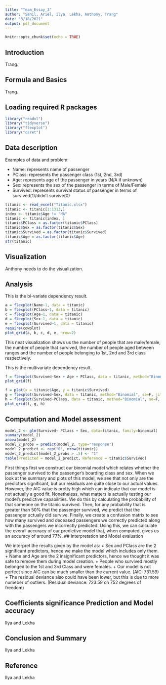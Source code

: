 ```yaml
---
title: "Team_Essay_3"
author: "Sahil, Ariel, Ilya, Lekha, Anthony, Trang"
date: "3/18/2021"
output: pdf_document
---
```


```r
knitr::opts_chunk$set(echo = TRUE)
```

## Introduction

Trang.

## Formula and Basics

Trang.

## Loading required R packages

```r
library("readxl")
library("tidyverse")
library("flexplot")
library("caret")
```


## Data description

Examples of data and problem: 

- Name: represents name of passenger
- PClass: represents the passenger class (1st, 2nd, 3rd)
- Age: represents age of the passenger in years (N/A if unknown)
- Sex: represents the sex of the passenger in terms of Male/Female
- Survived: represents survival status of passenger in terms of survived(1)/didn't survive(0)

```r
titanic <- read_excel("Titanic.xlsx")
titanic <- titanic[1:1313,]
index <- titanic$Age != "NA"
titanic <- titanic[index, ]
titanic$PClass = as.factor(titanic$PClass)
titanic$Sex = as.factor(titanic$Sex)
titanic$Survived = as.factor(titanic$Survived)
titanic$Age = as.factor(titanic$Age)
str(titanic)
```


## Visualization

Anthony needs to do the visualization.

## Analysis

This is the bi-variate dependency result.

```r
a = flexplot(Name~1, data = titanic)
b = flexplot(PClass~1, data = titanic)
c = flexplot(Age~1, data = titanic)
d = flexplot(Sex~1, data = titanic)
e = flexplot(Survived~1, data = titanic)
require(cowplot)
plot_grid(a, b, c, d, e, nrow=2)
```

This neat visualization shows us the number of people that are male/female, the number of people that survived, the number of people aged between ranges and the number of people belonging to 1st, 2nd and 3rd class respectively.

This is the multivariate dependency result.

```r
f = flexplot(Survived~Sex + Age + PClass, data = titanic, method="Binomial", se=F, jitter=c(0, 0.2)) 
plot_grid(f)
```


```r
f = plot(x = titanic$Age, y = titanic$Survived)
g = flexplot(Survived~Sex, data = titanic, method="Binomial", se=F, jitter=c(0, 0.2))
h = flexplot(Survived~PClass, data = titanic, method="Binomial", se=F, jitter=c(0, 0.2))
plot_grid(f, g, h)
```


## Computation and Model assessment

```r
model_2 <- glm(Survived~ PClass + Sex, data=titanic, family=binomial)
summary(model_2)
anova(model_2)
model_2_probs = predict(model_2, type="response")
model_2_predict <- rep("0", nrow(titanic))
model_2_predict[model_2_probs > .5] <- "1"
table(Predicted = model_2_predict, Reference = titanic$Survived)
```


First things first we construct our binomial model which relates whether the passenger survived to the passenger's boarding class and sex. When we look at the summary and      plots of this model, we see that not only are the predictors significant, but our residuals are quite close to our actual values. However, the AIC value is pretty high which can indicate that our model is not actually a good fit. Nonetheless, what matters is actually testing our model's predictive capabilities. We do this by calculating the 
probability of that someone on the titanic survived. Then, for any probability that is greater than 50% that the passenger survived, we predict that the passenger actually   did survive. Finally, we create a confusion matrix to see how many survived and deceased passengers we correctly predicted along with the passengers we incorrectly           predicted. Using this, we can calculate the overall accuracy of our predictive model that, when computed, gives us an accuracy of around 77%. 
## Interpretation and Model evaluation

We interpret the results given by the model as:
  + Sex and PClass are the 2 significant predictors, hence we make the model which includes only them.
  + Name and Age are the 2 insignificant predictors, hence we thought it was safe to remove them during model creation.
  + People who survived mostly belonged to the 1st and 3rd Class and were females.
  + Our model is not perfect since AIC can be much smaller than the current value. (AIC: 731.59)
  + The residual deviance also could have been lower, but this is due to more numeber of outliers. (Residual deviance:  723.59  on      752  degrees of freedom)
  
## Coefficients significance Prediction and Model accuracy

Ilya and Lekha

## Conclusion and Summary

Ilya and Lekha

## Reference

Ilya and Lekha
